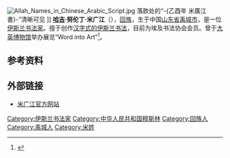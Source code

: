 [[File:Allah_Names_in_Chinese_Arabic_Script.jpg|thumb]]
落款处的“-{乙酉年 米廣江 書}-”清晰可见 ]]
'''[[哈只|哈吉]]·努伦丁·米广江'''（{{bd|1963年||}}），[[回族|回族]]，生于中国[[山东省|山东省]][[禹城市|禹城市]]，是一位[[伊斯兰书法|伊斯兰书法家]]。擅于创作[[中国_(字体)|汉字式的伊斯兰书法]]，目前为埃及书法协会会员。曾于[[大英博物馆|大英博物馆]]举办展览“Word into Art”<ref>{{cite web|language=en|url=http://www.saudiaramcoworld.com/issue/200904/from.middle.east.to.middle.kingdom.htm|title=从中东到中国（From Middle East to Middle Kingdom）|publisher=Saudi Aramco World|date=2009-07|accessdate=2010年7月13日|archive-url=https://web.archive.org/web/20100113113728/http://saudiaramcoworld.com/issue/200904/from.middle.east.to.middle.kingdom.htm|archive-date=2010-01-13|dead-url=yes}}</ref>。

==参考资料==
{{Reflist}}

==外部链接==
*[http://www.hajinoordeen.com/ 米广江官方网站] {{Wayback|url=http://www.hajinoordeen.com/ |date=20171027125924 }}
{{islam-stub}}

[[Category:伊斯兰书法家|Category:伊斯兰书法家]]
[[Category:中华人民共和国穆斯林|Category:中华人民共和国穆斯林]]
[[Category:回族人|Category:回族人]]
[[Category:禹城人|Category:禹城人]]
[[Category:米姓|Category:米姓]]